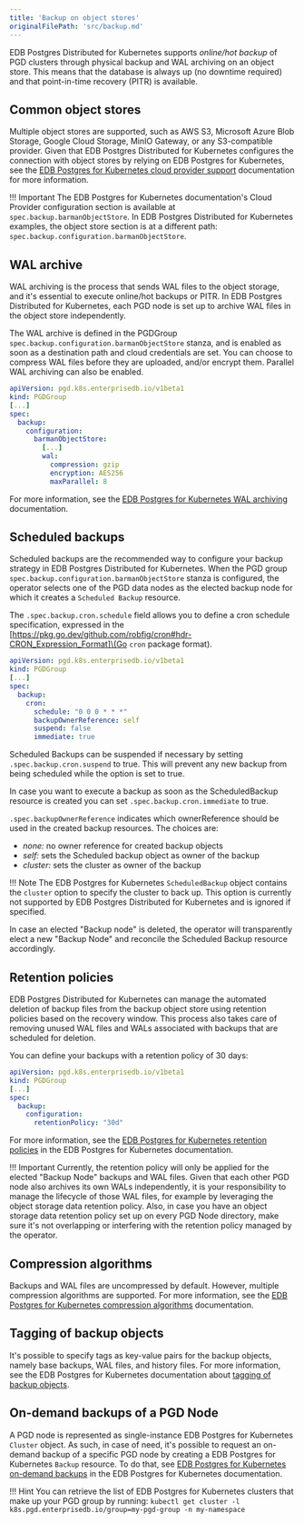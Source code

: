```yaml
---
title: 'Backup on object stores'
originalFilePath: 'src/backup.md'
---
```


EDB Postgres Distributed for Kubernetes supports *online/hot backup* of
PGD clusters through physical backup and WAL archiving on an object store.
This means that the database is always up (no downtime required) and that
point-in-time recovery (PITR) is available.

## Common object stores

Multiple object stores are supported, such as AWS S3, Microsoft Azure Blob Storage,
Google Cloud Storage, MinIO Gateway, or any S3-compatible provider.
Given that EDB Postgres Distributed for Kubernetes configures the connection with object stores by relying on
EDB Postgres for Kubernetes, see the [EDB Postgres for Kubernetes cloud provider support](/postgres_for_kubernetes/latest/backup_recovery/#cloud-provider-support)
documentation for more information.

!!! Important
    The EDB Postgres for Kubernetes documentation's Cloud Provider configuration section is
    available at `spec.backup.barmanObjectStore`. In EDB Postgres Distributed for Kubernetes examples, the object store section is at a 
    different path: `spec.backup.configuration.barmanObjectStore`.

## WAL archive

WAL archiving is the process that sends WAL files to the object storage, and it's essential to
execute online/hot backups or PITR.
In EDB Postgres Distributed for Kubernetes, each PGD node is set up to archive WAL files in the object store independently.

The WAL archive is defined in the PGDGroup `spec.backup.configuration.barmanObjectStore` stanza,
and is enabled as soon as a destination path and cloud credentials are set.
You can choose to compress WAL files before they are uploaded, and/or encrypt them.
Parallel WAL archiving can also be enabled.

```yaml
apiVersion: pgd.k8s.enterprisedb.io/v1beta1
kind: PGDGroup
[...]
spec:
  backup:
    configuration:
      barmanObjectStore:
        [...]
        wal:
          compression: gzip
          encryption: AES256
          maxParallel: 8
```

For more information, see the [EDB Postgres for Kubernetes WAL archiving](https://www.enterprisedb.com/docs/postgres_for_kubernetes/latest/backup_recovery/#wal-archiving) documentation.

## Scheduled backups

Scheduled backups are the recommended way to configure your backup strategy in EDB Postgres Distributed for Kubernetes.
When the PGD group `spec.backup.configuration.barmanObjectStore` stanza is configured, the operator selects one of the
PGD data nodes as the elected backup node for which it creates a `Scheduled Backup` resource.

The `.spec.backup.cron.schedule` field allows you to define a cron schedule specification, expressed
in the [https://pkg.go.dev/github.com/robfig/cron#hdr-CRON_Expression_Format]\(Go `cron` package format).

```yaml
apiVersion: pgd.k8s.enterprisedb.io/v1beta1
kind: PGDGroup
[...]
spec:
  backup:
    cron:
      schedule: "0 0 0 * * *"
      backupOwnerReference: self
      suspend: false
      immediate: true
```

Scheduled Backups can be suspended if necessary by setting `.spec.backup.cron.suspend` to true. This will
prevent any new backup from being scheduled while the option is set to true.

In case you want to execute a backup as soon as the ScheduledBackup resource is created
you can set `.spec.backup.cron.immediate` to true.

`.spec.backupOwnerReference` indicates which ownerReference should be used
in the created backup resources. The choices are:

-   *none:* no owner reference for created backup objects
-   *self:* sets the Scheduled backup object as owner of the backup
-   *cluster:* sets the cluster as owner of the backup

!!! Note
    The EDB Postgres for Kubernetes `ScheduledBackup` object contains the `cluster` option to specify the
    cluster to back up. This option is currently not supported by EDB Postgres Distributed for Kubernetes and is
    ignored if specified.

In case an elected "Backup node" is deleted, the operator will transparently elect a new "Backup Node"
and reconcile the Scheduled Backup resource accordingly.

## Retention policies

EDB Postgres Distributed for Kubernetes can manage the automated deletion of backup files from the backup
object store using retention policies based on the recovery window.
This process also takes care of removing unused WAL files and WALs associated with backups
that are scheduled for deletion.

You can define your backups with a retention policy of 30 days:

```yaml
apiVersion: pgd.k8s.enterprisedb.io/v1beta1
kind: PGDGroup
[...]
spec:
  backup:
    configuration:
      retentionPolicy: "30d"
```

For more information, see the [EDB Postgres for Kubernetes retention policies](/postgres_for_kubernetes/latest/backup_recovery/#retention-policies) in the EDB Postgres for Kubernetes documentation.

!!! Important
    Currently, the retention policy will only be applied for the elected "Backup Node"
    backups and WAL files. Given that each other PGD node also archives its own WALs
    independently, it is your responsibility to manage the lifecycle of those WAL files,
    for example by leveraging the object storage data retention policy.
    Also, in case you have an object storage data retention policy set up on every PGD Node
    directory, make sure it's not overlapping or interfering with the retention policy managed
    by the operator.

## Compression algorithms

Backups and WAL files are uncompressed by default. However, multiple compression algorithms are
supported. For more information, see the [EDB Postgres for Kubernetes compression algorithms](/postgres_for_kubernetes/latest/backup_recovery/#compression-algorithms) documentation.

## Tagging of backup objects

It's possible to specify tags as key-value pairs for the backup objects, namely base backups, WAL files, and history files.
For more information, see the EDB Postgres for Kubernetes documentation about [tagging of backup objects](/postgres_for_kubernetes/latest/backup_recovery/#tagging-of-backup-objects).

## On-demand backups of a PGD Node

A PGD node is represented as single-instance EDB Postgres for Kubernetes `Cluster` object.
As such, in case of need, it's possible to request an on-demand backup
of a specific PGD node by creating a EDB Postgres for Kubernetes `Backup` resource.
To do that, see [EDB Postgres for Kubernetes on-demand backups](/postgres_for_kubernetes/latest/backup_recovery/#on-demand-backups) in the EDB Postgres for Kubernetes documentation.

!!! Hint
    You can retrieve the list of EDB Postgres for Kubernetes clusters that make up your PGD group
    by running: `kubectl get cluster -l k8s.pgd.enterprisedb.io/group=my-pgd-group -n my-namespace`

